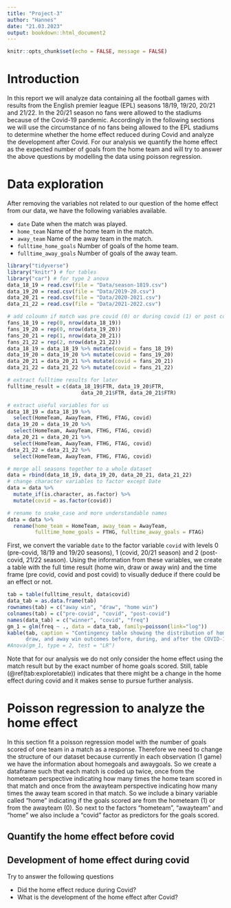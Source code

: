 ```yaml
---
title: "Project-3"
author: "Hannes"
date: "21.03.2023"
output: bookdown::html_document2
---
```


```r
knitr::opts_chunk$set(echo = FALSE, message = FALSE)
```

# Introduction

In this report we will analyze data containing all the football games with results from the English premier league (EPL) seasons 18/19, 19/20, 20/21 and 21/22. In the 20/21 season no fans were allowed to the stadiums because of the Covid-19 pandemic. Accordingly in the following sections we will use the circumstance of no fans being allowed to the EPL stadiums to determine whether the home effect reduced during Covid and analyze the development after Covid. For our analysis we quantify the home effect as the expected number of goals from the home team and will try to answer the above questions by modelling the data using poisson regression.

# Data exploration

After removing the variables not related to our question of the home effect from our data, we have the following variables available.

* `date` Date when the match was played.
* `home_team` Name of the home team in the match.
* `away_team` Name of the away team in the match.
* `fulltime_home_goals` Number of goals of the home team.
* `fulltime_away_goals` Number of goals of the away team.

```r
library("tidyverse") 
library("knitr") # for tables
library("car") # for type 2 anova
data_18_19 = read.csv(file = "Data/season-1819.csv")
data_19_20 = read.csv(file = "Data/2019-20.csv")
data_20_21 = read.csv(file = "Data/2020-2021.csv")
data_21_22 = read.csv(file = "Data/2021-2022.csv")

# add coloumn if match was pre covid (0) or during covid (1) or post covid (2)
fans_18_19 = rep(0, nrow(data_18_19))
fans_19_20 = rep(0, nrow(data_19_20))
fans_20_21 = rep(1, nrow(data_20_21))
fans_21_22 = rep(2, nrow(data_21_22))
data_18_19 = data_18_19 %>% mutate(covid = fans_18_19)
data_19_20 = data_19_20 %>% mutate(covid = fans_19_20)
data_20_21 = data_20_21 %>% mutate(covid = fans_20_21)
data_21_22 = data_21_22 %>% mutate(covid = fans_21_22)

# extract fulltime results for later
fulltime_result = c(data_18_19$FTR, data_19_20$FTR, 
                        data_20_21$FTR, data_20_21$FTR)

# extract useful variables for us
data_18_19 = data_18_19 %>%
  select(HomeTeam, AwayTeam, FTHG, FTAG, covid)
data_19_20 = data_19_20 %>%
  select(HomeTeam, AwayTeam, FTHG, FTAG, covid)
data_20_21 = data_20_21 %>%
  select(HomeTeam, AwayTeam, FTHG, FTAG, covid)
data_21_22 = data_21_22 %>%
  select(HomeTeam, AwayTeam, FTHG, FTAG, covid)

# merge all seasons together to a whole dataset
data = rbind(data_18_19, data_19_20, data_20_21, data_21_22)
# change character variables to factor except Date
data = data %>% 
  mutate_if(is.character, as.factor) %>%
  mutate(covid = as.factor(covid))
```

```r
# rename to snake_case and more understandable names
data = data %>%
  rename(home_team = HomeTeam, away_team = AwayTeam, 
         fulltime_home_goals = FTHG, fulltime_away_goals = FTAG)
```
First, we convert the variable `date` to the factor variable `covid` with levels 0 (pre-covid, 18/19 and 19/20 seasons), 1 (covid, 20/21 season) and 2 (post-covid, 21/22 season). Using the information from these variables, we create a table with the full time result (home win, draw or away win) and the time frame (pre covid, covid and post covid) to visually deduce if there could be an effect or not.

```r
tab = table(fulltime_result, data$covid)
data_tab = as.data.frame(tab)
rownames(tab) = c("away win", "draw", "home win")
colnames(tab) = c("pre-covid", "covid", "post-covid")
names(data_tab) = c("winner", "covid", "freq")
gm_1 = glm(freq ~ ., data = data_tab, family=poisson(link="log"))
kable(tab, caption = "Contingency table showing the distribution of home win, 
      draw, and away win outcomes before, during, and after the COVID-19 pandemic.")
#Anova(gm_1, type = 2, test = "LR")
```

Note that for our analysis we do not only consider the home effect using the match result but by the exact number of home goals scored. Still, table (\@ref(tab:exploretable)) indicates that there might be a change in the home effect during covid and it makes sense to pursue further analysis.

# Poisson regression to analyze the home effect

In this section fit a poisson regression model with the number of goals scored of one team in a match as a response. Therefore we need to change the structure of our dataset because currently in each observation (1 game) we have the information about homegoals and awaygoals. So we create a dataframe such that each match is coded up twice, once from the hometeam perspective indicating how many times the home team scored in that match and once from the awayteam perspective indicating how many times the away team scored in that match. So we include a binary variable called "home" indicating if the goals scored are from the hometeam (1) or from the awayteam (0). So next to the factors "hometeam", "awayteam" and "home" we also include a "covid" factor as predictors for the goals scored.

## Quantify the home effect before covid

## Development of home effect during covid

Try to answer the following questions

* Did the home effect reduce during Covid?
* What is the development of the home effect after Covid?





